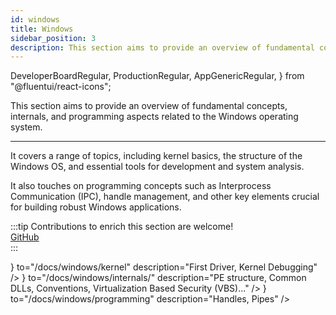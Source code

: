 ```yaml
---
id: windows
title: Windows
sidebar_position: 3
description: This section aims to provide an overview of fundamental concepts, internals, and programming aspects related to the Windows operating system.
---
```


  DeveloperBoardRegular,
  ProductionRegular,
  AppGenericRegular,
} from "@fluentui/react-icons";


This section aims to provide an overview of fundamental concepts, internals, and programming aspects related to the Windows operating system.

---

It covers a range of topics, including kernel basics, the structure of the Windows OS, and essential tools for development and system analysis.

It also touches on programming concepts such as Interprocess Communication (IPC), handle management, and other key elements crucial for building robust Windows applications.

:::tip
Contributions to enrich this section are welcome!  
[GitHub](https://github.com/Arteiii/arteiii.github.io)  
:::

<CardSection id="Windows" title="Windows">
  <Card
    title="Kernel"
    icon={<DeveloperBoardRegular />}
    to="/docs/windows/kernel"
    description="First Driver, Kernel Debugging"
  />
  <Card
    title="Internals"
    icon={<ProductionRegular />}
    to="/docs/windows/internals/"
    description="PE structure, Common DLLs, Conventions, Virtualization Based Security (VBS)..."
  />
  <Card
    title="Programming"
    icon={<AppGenericRegular />}
    to="/docs/windows/programming"
    description="Handles, Pipes"
  />
</CardSection>
